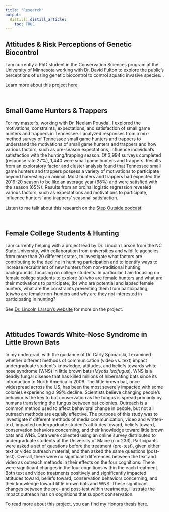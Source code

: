 ---
title: "Research"
output: 
  distill::distill_article:
    toc: TRUE
---

## Attitudes & Risk Perceptions of Genetic Biocontrol

I am currently a PhD student in the Conservation Sciences program at the University of Minnesota working with Dr. David Fulton to explore the public's perceptions of using genetic biocontrol to control aquatic invasive species. .

Learn more about this project [here](https://maisrc.umn.edu/risk-perceptions).

<br />

## Small Game Hunters & Trappers

For my master's, working with Dr. Neelam Pouydal, I explored the motivations, constraints, expectations, and satisfaction of small game hunters and trappers in Tennessee. I analyzed responses from a mix-method survey of Tennessee small game hunters and trappers to understand the motivations of small game hunters and trappers and how various factors, such as pre-season expectations, influence individual’s satisfaction with the hunting/trapping season. Of 3,994 surveys completed (response rate 27%), 1,440 were small game hunters and trappers. Results from an exploratory factor and cluster analysis found that Tennessee small game hunters and trappers possess a variety of motivations to participate beyond harvesting an animal. Most hunters and trappers had expected the 2019-20 season to be like an average year (68%) and were satisfied with the season (65%). Results from an ordinal logistic regression revealed various factors, such as expectations and motivations to participate, influence hunters’ and trappers’ seasonal satisfaction. 


Listen to me talk about this research on the [Step Outside podcast](https://utianews.tennessee.edu/step-outside-investigating-motivations-satisfaction-and-constraints-of-small-game-hunters/)!

<br />

## Female College Students & Hunting

I am currently helping with a project lead by Dr. Lincoln Larson from the NC State University, with collaboration from universities and wildlife agencies from more than 20 different states, to investigate what factors are contributing to the decline in hunting participation and to identify ways to increase recruitment of new hunters from non-traditional hunting backgrounds, focusing on college students. In particular, I am focusing on female college students to explore (a) who are female hunters and what are their motivations to participate; (b) who are potential and lapsed female hunters, what are the constraints preventing them from participating; (c)who are female non-hunters and why are they not interested in participating in hunting?

See [Dr. Lincoln Larson's website](https://faculty.cnr.ncsu.edu/lincolnlarson/research-themes/conservation/) for more on the project. 

<br />  

## Attitudes Towards White-Nose Syndrome in Little Brown Bats

In my undergrad, with the guidance of Dr. Carly Sponarski, I examined whether different methods of communication (video vs. text) impact undergraduate student's knowledge, attitudes, and beliefs towards white-nose syndrome (WNS) in little brown bats (*Myotis lucifugus*). WNS is a deadly fungal disease that has killed millions of hibernating bats since its introduction to North America in 2006. The little brown bat, once widespread across the US, has been the most severely impacted with some colonies experiencing a 99% decline. Scientists believe changing people’s behavior is the key to bat conservation as the fungus is spread primarily by humans transferring the fungus between bat colonies. Outreach is a common method used to affect behavioral change in people, but not all outreach methods are equally effective. The purpose of this study was to investigate if different methods of media communication, video and written-text, impacted undergraduate student’s attitudes toward, beliefs toward, conservation behaviors concerning, and their knowledge toward little brown bats and WNS. Data were collected using an online survey distributed to undergraduate students at the University of Maine (n = 233). Participants were asked a set of questions before the treatment (pre-test), given either text or video outreach material, and then asked the same questions (post-test). Overall, there were no significant differences between the text and video as outreach methods in their effects on the four cognitions. There were significant changes in the four cognitions within the each treatment. Both text and video treatments positively and significantly impacted attitudes toward, beliefs toward, conservation behaviors concerning, and their knowledge toward little brown bats and WNS. These significant changes between the pre- and post-test within treatments, illustrate the impact outreach has on cognitions that support conservation.

To read more about this project, you can find my Honors thesis [here](https://digitalcommons.library.umaine.edu/honors/482/).






